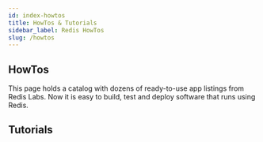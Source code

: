 ```yaml
---
id: index-howtos
title: HowTos & Tutorials
sidebar_label: Redis HowTos
slug: /howtos
---
```




## HowTos

This page holds a catalog with dozens of ready-to-use app listings from Redis Labs. Now it is easy to build, test and  deploy software that runs using Redis.


<div class="row">

 <div class="col">
     <RedisCard 
        title="Rate Limiting" 
        imgPath="ratelimiting.png"
        description="How to build a Rate Limter using Redis" 
        preview="ratelimiting.png"
        page="/howtos/ratelimiting/"
        />
</div>


 <div class="col">
    <RedisCard 
        title="Shopping Cart" 
        description="Implementing a Shopping Cart using NodeJS & RedisJSON" 
        page="/howtos/shoppingcart/"
        />
 </div>


 <div class="col">
    <RedisCard 
        title="Movies Database" 
        description="How to search and list Movies database using RediSearch" 
        page="/howtos/moviesdatabase/getting-started"
        />
 </div>
</div>

<div class="row">

 <div class="col">
    <RedisCard 
        title="Leaderboard" 
        description="Building a Real-Time Leaderboard using Reds" 
        page="/howtos/leaderboard"
        />
 </div>


 <div class="col">
    <RedisCard
        title="Fraud Detection"
        description="Building Fraud Detection using Redis"
        page="/howtos/frauddetection"
        />
 </div>


 <div class="col">
    <RedisCard
        title="Caching"
        description="How to cache REST API responses Using Redis & NodeJS"
        page="/howtos/caching"
        />
 </div>
</div>

<div class="row">

 <div class="col">
    <RedisCard
        title="Chat Application"
        description="Building a Chat application using Redis"
        page="/howtos/chatapp"
        />
 </div>


 <div class="col">
    <RedisCard
        title="HackerNews Clone"
        description="How to build a HackerNews Clone Using RedisJSON"
        page="/howtos/hackernews"
        />
 </div>

 <div class="col">
    <RedisCard
        title="Redis Popup Store"
        description="How to build a Popup Store using RedisGears and RedisTimeSeries"
        page="/howtos/popupstore"
        />
 </div>
</div>


## Tutorials

<div class="row">

 <div class="col">
    <RedisCard
        title="Python based application on Heroku using Python"
        description="How to build Python based Rate Limiting application on Heroku using Redis"
        page="/howtos/herokupython"
        />
 </div>


 <div class="col">
    <RedisCard
        title="NodeJS based application on Heroku using Redis"
        description="How to build NodeJS based Rate Limiting application on Heroku using Redis"
        page="/howtos/herokunodejs"
        />
 </div>


<div class="col">
    <RedisCard
        title="Java based application on Heroku using Redis"
        description="How to build Java based application on Heroku using Redis"
        page="/howtos/herokujava"
        />
 </div>

</div>

